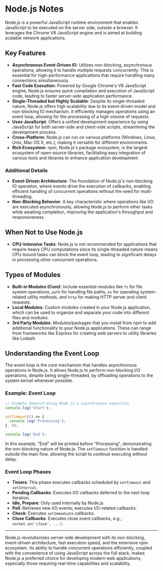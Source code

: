 # Node.js Notes

Node.js is a powerful JavaScript runtime environment that enables JavaScript to be executed on the server side, outside a browser. It leverages the Chrome V8 JavaScript engine and is aimed at building scalable network applications.

## Key Features

- **Asynchronous Event-Driven IO**: Utilizes non-blocking, asynchronous operations, allowing it to handle multiple requests concurrently. This is essential for high-performance applications that require handling many connections simultaneously.
- **Fast Code Execution**: Powered by Google Chrome's V8 JavaScript engine, Node.js ensures quick compilation and execution of JavaScript code, leading to faster server-side application performance.
- **Single-Threaded but Highly Scalable**: Despite its single-threaded nature, Node.js offers high scalability due to its event-driven model and non-blocking IO mechanism. It efficiently manages operations using an event loop, allowing for the processing of a high volume of requests.
- **Uses JavaScript**: Offers a unified development experience by using JavaScript for both server-side and client-side scripts, streamlining the development process.
- **Cross-Platform**: Node.js can run on various platforms (Windows, Linux, Unix, Mac OS X, etc.), making it versatile for different environments.
- **Rich Ecosystem**: npm, Node.js's package ecosystem, is the largest ecosystem of open-source libraries, facilitating easy integration of various tools and libraries to enhance application development.

### Additional Details

- **Event-Driven Architecture**: The foundation of Node.js's non-blocking IO operation, where events drive the execution of callbacks, enabling efficient handling of concurrent operations without the need for multi-threading.
- **Non-Blocking Behavior**: A key characteristic where operations like I/O are executed asynchronously, allowing Node.js to perform other tasks while awaiting completion, improving the application's throughput and responsiveness.

## When Not to Use Node.js

- **CPU-Intensive Tasks**: Node.js is not recommended for applications that require heavy CPU computations since its single-threaded nature means CPU-bound tasks can block the event loop, leading to significant delays in processing other concurrent operations.

## Types of Modules

- **Built-in Modules (Core)**: Include essential modules like `fs` for file system operations, `path` for handling file paths, `os` for operating system-related utility methods, and `http` for making HTTP server and client requests.
- **Local Modules**: Custom modules created in your Node.js application, which can be used to organize and separate your code into different files and modules.
- **3rd Party Modules**: Modules/packages that you install from npm to add additional functionality to your Node.js applications. These can range from frameworks like Express for creating web servers to utility libraries like Lodash.

## Understanding the Event Loop

The event loop is the core mechanism that handles asynchronous operations in Node.js. It allows Node.js to perform non-blocking I/O operations, despite being single-threaded, by offloading operations to the system kernel whenever possible.

### Example: Event Loop

```javascript
// Example demonstrating Node.js's asynchronous execution
console.log('Start');

setTimeout(() => {
  console.log('Processing');
}, 0);

console.log('End');
```

In this example, "End" will be printed before "Processing", demonstrating the non-blocking nature of Node.js. The `setTimeout` function is handled outside the main flow, allowing the script to continue executing without delay.

### Event Loop Phases

- **Timers**: This phase executes callbacks scheduled by `setTimeout` and `setInterval`.
- **Pending Callbacks**: Executes I/O callbacks deferred to the next loop iteration.
- **Idle, Prepare**: Only used internally by Node.js.
- **Poll**: Retrieves new I/O events; executes I/O-related callbacks.
- **Check**: Executes `setImmediate` callbacks.
- **Close Callbacks**: Executes close event callbacks, e.g., `socket.on('close', ...)`.

---

Node.js revolutionizes server-side development with its non-blocking, event-driven architecture, fast execution speed, and the extensive npm ecosystem. Its ability to handle concurrent operations efficiently, coupled with the convenience of using JavaScript across the full stack, makes Node.js a preferred choice for developing modern web applications, especially those requiring real-time capabilities and scalability.